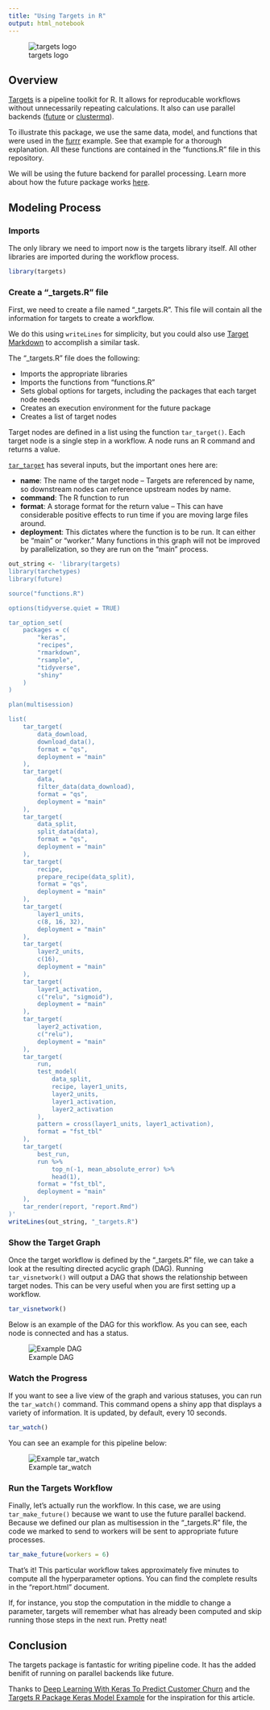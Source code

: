 ```yaml
---
title: "Using Targets in R"
output: html_notebook
---
```

![targets logo](https://saturn-public-assets.s3.us-east-2.amazonaws.com/example-resources/targets-logo.png "doc-image")

## Overview
[Targets](https://cran.r-project.org/web/packages/targets/index.html) is a pipeline toolkit for R. It allows for reproducable workflows without unnecessarily repeating calculations. It also can use parallel backends ([future]((https://cran.r-project.org/web/packages/future/index.html)) or [clustermq](https://github.com/mschubert/clustermq)). 

To illustrate this package, we use the same data, model, and functions that were used in the [furrr](r-furrr.Rmd) example. See that example for a thorough explanation. All these functions are contained in the "functions.R" file in this repository.

We will be using the future backend for parallel processing. Learn more about how the future package works [here](r-future.Rmd).

## Modeling Process
### Imports
The only library we need to import now is the targets library itself. All other libraries are imported during the workflow process.

```r
library(targets)
```

### Create a "_targets.R" file
First, we need to create a file named "_targets.R". This file will contain all the information for targets to create a workflow.

We do this using `writeLines` for simplicity, but you could also use [Target Markdown](https://books.ropensci.org/targets/markdown.html) to accomplish a similar task.

The "_targets.R" file does the following:

* Imports the appropriate libraries
* Imports the functions from "functions.R"
* Sets global options for targets, including the packages that each target node needs
* Creates an execution environment for the future package
* Creates a list of target nodes


Target nodes are defined in a list using the function `tar_target()`. Each target node is a single step in a workflow. A node runs an R command and returns a value. 

[`tar_target`](https://docs.ropensci.org/targets/reference/tar_target.html) has several inputs, but the important ones here are:

* **name**: The name of the target node -- Targets are referenced by name, so downstream nodes can reference upstream nodes by name.
* **command**: The R function to run
* **format**: A storage format for the return value -- This can have considerable positive effects to run time if you are moving large files around.
* **deployment**: This dictates where the function is to be run. It can either be "main" or "worker." Many functions in this graph will not be improved by parallelization, so they are run on the "main" process.

```r
out_string <- 'library(targets)
library(tarchetypes)
library(future)

source("functions.R")

options(tidyverse.quiet = TRUE)

tar_option_set(
    packages = c(
        "keras",
        "recipes",
        "rmarkdown",
        "rsample",
        "tidyverse",
        "shiny"
    )
)

plan(multisession)

list(
    tar_target(
        data_download,
        download_data(),
        format = "qs",
        deployment = "main"
    ),
    tar_target(
        data,
        filter_data(data_download),
        format = "qs",
        deployment = "main"
    ),
    tar_target(
        data_split,
        split_data(data),
        format = "qs",
        deployment = "main"
    ),
    tar_target(
        recipe,
        prepare_recipe(data_split),
        format = "qs",
        deployment = "main"
    ),
    tar_target(
        layer1_units,
        c(8, 16, 32),
        deployment = "main"
    ),
    tar_target(
        layer2_units,
        c(16),
        deployment = "main"
    ),
    tar_target(
        layer1_activation,
        c("relu", "sigmoid"),
        deployment = "main"
    ),
    tar_target(
        layer2_activation,
        c("relu"),
        deployment = "main"
    ),
    tar_target(
        run,
        test_model(
            data_split,
            recipe, layer1_units,
            layer2_units,
            layer1_activation,
            layer2_activation
        ),
        pattern = cross(layer1_units, layer1_activation),
        format = "fst_tbl"
    ),
    tar_target(
        best_run,
        run %>%
            top_n(-1, mean_absolute_error) %>%
            head(1),
        format = "fst_tbl",
        deployment = "main"
    ),
    tar_render(report, "report.Rmd")
)'
writeLines(out_string, "_targets.R")
```

### Show the Target Graph
Once the target workflow is defined by the "_targets.R" file, we can take a look at the resulting directed acyclic graph (DAG). Running `tar_visnetwork()` will output a DAG that shows the relationship between target nodes. This can be very useful when you are first setting up a workflow.

```r
tar_visnetwork()
```

Below is an example of the DAG for this workflow. As you can see, each node is connected and has a status.

![Example DAG](https://saturn-public-assets.s3.us-east-2.amazonaws.com/example-resources/targets-DAG-legend.png "doc-image")


### Watch the Progress
If you want to see a live view of the graph and various statuses, you can run the `tar_watch()` command. This command opens a shiny app that displays a variety of information. It is updated, by default, every 10 seconds.

```r
tar_watch()
```

You can see an example for this pipeline below:

![Example tar_watch](https://saturn-public-assets.s3.us-east-2.amazonaws.com/example-resources/targets-watch.png "doc-image")

### Run the Targets Workflow

Finally, let's actually run the workflow. In this case, we are using `tar_make_future()` because we want to use the future parallel backend. Because we defined our plan as multisession in the "_targets.R" file, the code we marked to send to workers will be sent to appropriate future processes.

```r
tar_make_future(workers = 6)
```

That's it! This particular workflow takes approximately five minutes to compute all the hyperparameter options. You can find the complete results in the "report.html" document.

If, for instance, you stop the computation in the middle to change a parameter, targets will remember what has already been computed and skip running those steps in the next run. Pretty neat!

## Conclusion
The targets package is fantastic for writing pipeline code. It has the added benifit of running on parallel backends like future.  

Thanks to [Deep Learning With Keras To Predict Customer Churn](https://blogs.rstudio.com/ai/posts/2018-01-11-keras-customer-churn/) and the [Targets R Package Keras Model Example](https://github.com/wlandau/targets-keras) for the inspiration for this article.